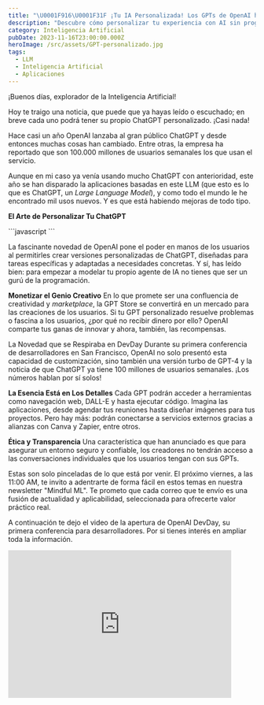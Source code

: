 ```yaml
---
title: "\U0001F916\U0001F31F ¡Tu IA Personalizada! Los GPTs de OpenAI han llegado"
description: "Descubre cómo personalizar tu experiencia con AI sin programar. Los GPTs personalizados han llegado. ¡Únete a la newsletter \"Mindful ML\" y transforma ideas en soluciones únicas! \U0001F680\U0001F916"
category: Inteligencia Artificial
pubDate: 2023-11-16T23:00:00.000Z
heroImage: /src/assets/GPT-personalizado.jpg
tags:
  - LLM
  - Inteligencia Artificial
  - Aplicaciones
---
```


¡Buenos días, explorador de la Inteligencia Artificial!

Hoy te traigo una noticia, que puede que ya hayas leído o escuchado; en breve cada uno podrá tener su propio ChatGPT personalizado. ¡Casi nada!

Hace casi un año OpenAI lanzaba al gran público ChatGPT y desde entonces muchas cosas han cambiado. Entre otras, la empresa ha reportado que son 100.000 millones de usuarios semanales los que usan el servicio.

Aunque en mi caso ya venía usando mucho ChatGPT con anterioridad, este año se han disparado la aplicaciones basadas en este LLM (que esto es lo que es ChatGPT, un *Large Language Model*), y como todo el mundo le he encontrado mil usos nuevos. Y es que está habiendo mejoras de todo tipo.

**El Arte de Personalizar Tu ChatGPT**

<div class="blur-lg">
  ```javascript
  ```

  La fascinante novedad de OpenAI pone el poder en manos de los usuarios al permitirles crear versiones personalizadas de ChatGPT, diseñadas para tareas específicas y adaptadas a necesidades concretas. Y sí, has leído bien: para empezar a modelar tu propio agente de IA no tienes que ser un gurú de la programación.

  **Monetizar el Genio Creativo** En lo que promete ser una confluencia de creatividad y *marketplace*, la GPT Store se convertirá en un mercado para las creaciones de los usuarios. Si tu GPT personalizado resuelve problemas o fascina a los usuarios, ¿por qué no recibir dinero por ello? OpenAI comparte tus ganas de innovar y ahora, también, las recompensas.

  La Novedad que se Respiraba en DevDay Durante su primera conferencia de desarrolladores en San Francisco, OpenAI no solo presentó esta capacidad de customización, sino también una versión turbo de GPT-4 y la noticia de que ChatGPT ya tiene 100 millones de usuarios semanales. ¡Los números hablan por sí solos!

  **La Esencia Está en Los Detalles** Cada GPT podrán acceder a herramientas como navegación web, DALL-E y hasta ejecutar código. Imagina las aplicaciones, desde agendar tus reuniones hasta diseñar imágenes para tus proyectos. Pero hay más: podrán conectarse a servicios externos gracias a alianzas con Canva y Zapier, entre otros.

  **Ética y Transparencia** Una característica que han anunciado es que para asegurar un entorno seguro y confiable, los creadores no tendrán acceso a las conversaciones individuales que los usuarios tengan con sus GPTs.

  Estas son solo pinceladas de lo que está por venir. El próximo viernes, a las 11:00 AM, te invito a adentrarte de forma fácil en estos temas en nuestra newsletter "Mindful ML". Te prometo que cada correo que te envío es una fusión de actualidad y aplicabilidad, seleccionada para ofrecerte valor práctico real.
</div>

A continuación te dejo el video de la apertura de OpenAI DevDay, su primera conferencia para desarrolladores. Por si tienes interés en ampliar toda la información.

<div class="aspect-w-16 aspect-h-9">
  <iframe class="content-center" src="https://www.youtube.com/embed/U9mJuUkhUzk" width="90%" height="300" frameborder="0" allow="autoplay; fullscreen; picture-in-picture" allowfullscreen />
</div>

¡Hasta la próxima semana! Seguiremos atentos a todas las novedad del fascinante mundo de *Machine Learning*, *Data Science* y *Deep Learning* está a tu disposición para explorar.

PD1 - ¡Comparte este correo y deja que más gente curiosa se una a nuestra comunidad!

PD2 - ¿Quieres más? El email de la próxima semana ya está más cerca ;) ¡No te lo pierdas! Estará en tu bandeja de entrada el próximo viernes a las 11:00.

Recuerda, ¿Tienes sugerencias, preguntas o simplemente quieres compartir tus ideas? ¡No dudes en responder a este correo! Tu participación es siempre bienvenida.

<hr />

<table role="presentation" bgcolor="#FFFFFF" border="1" bordercolor="#EEEEEE" style="border-collapse: collapse; border: 1px solid #eeeeee" cellpadding="0" cellspacing="0" align="center" width="100%" class="mlContentTable">
  <tbody>
    <tr>
      <th align="left" bgcolor="#F6F6F6" colspan="2" valign="middle" style="padding: 10px 20px; padding-top: 10; padding-bottom: 10; border-color: #eeeeee;">
        <p style="word-break: break-word; font-family: Helvetica, sans-serif; color: #000000; font-size: 14px; line-height: 125%; margin: 0;">
          Herramientas
        </p>
      </th>
    </tr>

    <tr class="">
      <td width="50%" style="padding: 10px 20px; padding-top: 10; padding-bottom: 10; border-color: #eeeeee;">
        <p style="word-break: break-word; font-family: Helvetica, sans-serif; color: #000000; font-size: 14px; line-height: 125%; margin: 0;">
          Taskade
        </p>
      </td>

      <td width="50%" style="padding: 10px 20px; padding-top: 10; padding-bottom: 10; border-color: #eeeeee;">
        <p style="word-break: break-word; font-family: Helvetica, sans-serif; color: #000000; font-size: 14px; line-height: 125%; margin: 0;">
          <a href="https://taskade.com/?via=9f1ck" rel="noopener noreferrer" data-token-index="0" tabindex="0" style="color: #000000; text-decoration: none;">[https://taskade.com?via=9f1ck](https://taskade.com?via=9f1ck)</a>
        </p>
      </td>
    </tr>

    <tr class="striped">
      <td width="50%" style="padding: 10px 20px; padding-top: 10; padding-bottom: 10; background: #f5f5f5; border-color: #eeeeee;">
        <p style="word-break: break-word; font-family: Helvetica, sans-serif; color: #000000; font-size: 14px; line-height: 125%; margin: 0;">
          Notion AI
        </p>
      </td>

      <td width="50%" style="padding: 10px 20px; padding-top: 10; padding-bottom: 10; background: #f5f5f5; border-color: #eeeeee;">
        <p style="word-break: break-word; font-family: Helvetica, sans-serif; color: #000000; font-size: 14px; line-height: 125%; margin: 0;">
          <a href="https://affiliate.notion.so/a50o0a7tl9z5-4y5a7" rel="noopener noreferrer" data-token-index="0" tabindex="0" style="color: #000000; text-decoration: none;">[https://affiliate.notion.so/a50o0a7tl9z5-4y5a7](https://affiliate.notion.so/a50o0a7tl9z5-4y5a7)</a>
        </p>
      </td>
    </tr>

    <tr class="">
      <td width="50%" style="padding: 10px 20px; padding-top: 10; padding-bottom: 10; border-color: #eeeeee;">
        <p style="word-break: break-word; font-family: Helvetica, sans-serif; color: #000000; font-size: 14px; line-height: 125%; margin: 0;">
          Machine Learning For Absolute Beginners: A Plain English
          Introduction: 3 (AI, Data Science, Python & Statistics for
          Beginners)
        </p>
      </td>

      <td width="50%" style="padding: 10px 20px; padding-top: 10; padding-bottom: 10; border-color: #eeeeee;">
        <p style="word-break: break-word; font-family: Helvetica, sans-serif; color: #000000; font-size: 14px; line-height: 125%; margin: 0;">
          <span class="ml-rte-link-wrapper" style="line-height: 125%;"><a href="https://amzn.to/49jY4KN" style="color: #000000; text-decoration: none;"><u>[https://amzn.to/49jY4KN](https://amzn.to/49jY4KN)</u></a></span>
        </p>
      </td>
    </tr>

    <tr class="striped">
      <td width="50%" style="padding: 10px 20px; padding-top: 10; padding-bottom: 10; background: #f5f5f5; border-color: #eeeeee;">
        <p style="word-break: break-word; font-family: Helvetica, sans-serif; color: #000000; font-size: 14px; line-height: 125%; margin: 0;">
          ChatGPT
        </p>
      </td>

      <td width="50%" style="padding: 10px 20px; padding-top: 10; padding-bottom: 10; background: #f5f5f5; border-color: #eeeeee;">
        <p style="word-break: break-word; font-family: Helvetica, sans-serif; color: #000000; font-size: 14px; line-height: 125%; margin: 0;">
          <span class="ml-rte-link-wrapper" style="line-height: 125%;"><a href="https://chat.openai.com/" style="color: #000000; text-decoration: none;"><u>[https://chat.openai.com/](https://chat.openai.com/)</u></a></span>
        </p>
      </td>
    </tr>
  </tbody>
</table>

<table role="presentation" cellpadding="0" cellspacing="0" border="0" align="center" id="tableBlock-74" width="100%" style="table-layout: fixed;">
  <tbody>
    <tr>
      <td align="center" class="ml-rte-table" style="padding: 0 0 20px 0;">
        <div class="table-responsive" style="line-height: 125%; display: block; width: 100%; overflow-x: auto; -ms-overflow-style: -ms-autohiding-scrollbar;">
          <table role="presentation" bgcolor="#FFFFFF" border="1" bordercolor="#EEEEEE" style="border-collapse: collapse; border: 1px solid #eeeeee" cellpadding="0" cellspacing="0" align="center" width="100%" class="mlContentTable">
            <tbody>
              <tr>
                <th align="left" bgcolor="#F6F6F6" colspan="2" valign="middle" style="padding: 10px 20px; padding-top: 10; padding-bottom: 10; border-color: #eeeeee;">
                  <p style="word-break: break-word; font-family: Helvetica, sans-serif; color: #000000; font-size: 14px; line-height: 125%; margin: 0;">
                    Noticias de la semana
                  </p>
                </th>
              </tr>

              <tr class="">
                <td width="50%" style="padding: 10px 20px; padding-top: 10; padding-bottom: 10; border-color: #eeeeee;">
                  <p style="word-break: break-word; font-family: Helvetica, sans-serif; color: #000000; font-size: 14px; line-height: 125%; margin: 0;">
                    Prediciendo el tiempo mediante machine learning
                  </p>
                </td>

                <td width="50%" style="padding: 10px 20px; padding-top: 10; padding-bottom: 10; border-color: #eeeeee;">
                  <p style="word-break: break-word; font-family: Helvetica, sans-serif; color: #000000; font-size: 14px; line-height: 125%; margin: 0;">
                    t.ly/ylTjq
                  </p>
                </td>
              </tr>

              <tr class="striped">
                <td width="50%" style="padding: 10px 20px; padding-top: 10; padding-bottom: 10; background: #f5f5f5; border-color: #eeeeee;">
                  <p style="word-break: break-word; font-family: Helvetica, sans-serif; color: #000000; font-size: 14px; line-height: 125%; margin: 0;">
                    ¿Es la IA la respuesta a la agricultura sostenible?
                  </p>
                </td>

                <td width="50%" style="padding: 10px 20px; padding-top: 10; padding-bottom: 10; background: #f5f5f5; border-color: #eeeeee;">
                  <p style="word-break: break-word; font-family: Helvetica, sans-serif; color: #000000; font-size: 14px; line-height: 125%; margin: 0;">
                    <span class="ml-rte-link-wrapper" style="line-height: 125%;"><a href="https://www.forbes.com/sites/bernardmarr/2023/11/01/the-top-5-artificial-intelligence-trends-for-2024/?sh=4be842962c34" style="color: #000000; text-decoration: none;"><u><span class="ml-rte-link-wrapper" style="line-height: 125%;" /></u></a></span>t.ly/WLUUI
                  </p>
                </td>
              </tr>

              <tr class="">
                <td width="50%" style="padding: 10px 20px; padding-top: 10; padding-bottom: 10; border-color: #eeeeee;">
                  <p style="word-break: break-word; font-family: Helvetica, sans-serif; color: #000000; font-size: 14px; line-height: 125%; margin: 0;">
                    Google utiliza el aprendizaje automático para comprender si el
                    contenido es útil
                  </p>
                </td>

                <td width="50%" style="padding: 10px 20px; padding-top: 10; padding-bottom: 10; border-color: #eeeeee;">
                  <p style="word-break: break-word; font-family: Helvetica, sans-serif; color: #000000; font-size: 14px; line-height: 125%; margin: 0;">
                    t.ly/sGcs\_
                  </p>
                </td>
              </tr>

              <tr class="striped">
                <td width="50%" style="padding: 10px 20px; padding-top: 10; padding-bottom: 10; background: #f5f5f5; border-color: #eeeeee;">
                  <p style="word-break: break-word; font-family: Helvetica, sans-serif; color: #000000; font-size: 14px; line-height: 125%; margin: 0;">
                    La IA generativa y el aprendizaje automático están diseñando el
                    futuro en estas 9 disciplinas
                  </p>
                </td>

                <td width="50%" style="padding: 10px 20px; padding-top: 10; padding-bottom: 10; background: #f5f5f5; border-color: #eeeeee;">
                  <p style="word-break: break-word; font-family: Helvetica, sans-serif; color: #000000; font-size: 14px; line-height: 125%; margin: 0;">
                    t.ly/hqsFG
                  </p>
                </td>
              </tr>
            </tbody>
          </table>
        </div>
      </td>
    </tr>
  </tbody>
</table>

<hr />
